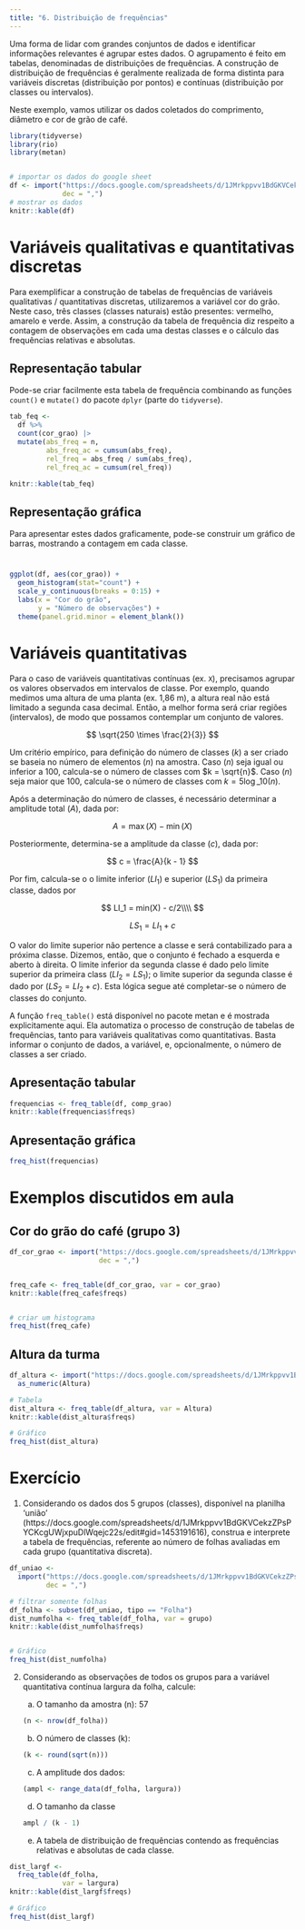 ```yaml
---
title: "6. Distribuição de frequências"
---
```



Uma forma de lidar com grandes conjuntos de dados e identificar informações relevantes é agrupar estes dados. O agrupamento é feito em tabelas, denominadas de distribuições de frequências. A construção de distribuição de frequências é geralmente realizada de forma distinta para variáveis discretas (distribuição por pontos) e contínuas (distribuição por classes ou intervalos).

Neste exemplo, vamos utilizar os dados coletados do comprimento, diâmetro e cor de grão de café.

```r
library(tidyverse)
library(rio)
library(metan)


# importar os dados do google sheet
df <- import("https://docs.google.com/spreadsheets/d/1JMrkppvv1BdGKVCekzZPsPYCKcgUWjxpuDlWqejc22s/edit#gid=353032103",
             dec = ",")
# mostrar os dados
knitr::kable(df)
```

# Variáveis qualitativas e quantitativas discretas

Para exemplificar a construção de tabelas de frequências de variáveis qualitativas / quantitativas discretas, utilizaremos a variável cor do grão. Neste caso, três classes (classes naturais) estão presentes: vermelho, amarelo e verde. Assim, a construção da tabela de frequência diz respeito a contagem de observações em cada uma destas classes e o cálculo das frequências relativas e absolutas.

## Representação tabular

Pode-se criar facilmente esta tabela de frequência combinando as funções `count()` e `mutate()` do pacote `dplyr` (parte do `tidyverse`).

```r
tab_feq <- 
  df %>%
  count(cor_grao) |>
  mutate(abs_freq = n,
         abs_freq_ac = cumsum(abs_freq),
         rel_freq = abs_freq / sum(abs_freq),
         rel_freq_ac = cumsum(rel_freq))

knitr::kable(tab_feq)
```

## Representação gráfica

Para apresentar estes dados graficamente, pode-se construir um gráfico de barras, mostrando a contagem em cada classe.

# 

```r

ggplot(df, aes(cor_grao)) + 
  geom_histogram(stat="count") +
  scale_y_continuous(breaks = 0:15) + 
  labs(x = "Cor do grão",
       y = "Número de observações") +
  theme(panel.grid.minor = element_blank())
```

# Variáveis quantitativas

Para o caso de variáveis quantitativas contínuas (ex. `X`), precisamos agrupar os valores observados em intervalos de classe. Por exemplo, quando medimos uma altura de uma planta (ex. 1,86 m), a altura real não está limitado a segunda casa decimal. Então, a melhor forma será criar regiões (intervalos), de modo que possamos contemplar um conjunto de valores.

$$
\sqrt{250 \times \frac{2}{3}}
$$

Um critério empírico, para definição do número de classes ($k$) a ser criado se baseia no número de elementos ($n$) na amostra. Caso ($n$) seja igual ou inferior a 100, calcula-se o número de classes com $k = \sqrt{n}$. Caso ($n$) seja maior que 100, calcula-se o número de classes com $k = 5 \log\_{10}(n)$.

Após a determinação do número de classes, é necessário determinar a amplitude total ($A$), dada por:

$$
A = \max(X) - \min(X)
$$

Posteriormente, determina-se a amplitude da classe ($c$), dada por:

$$
c = \frac{A}{k - 1}
$$

Por fim, calcula-se o o limite inferior ($LI_1$) e superior ($LS_1$) da primeira classe, dados por

$$
LI_1 = min(X) - c/2\\\\
$$

$$
LS_1 = LI_1 + c
$$

O valor do limite superior não pertence a classe e será contabilizado para a próxima classe. Dizemos, então, que o conjunto é fechado a esquerda e aberto à direita. O limite inferior da segunda classe é dado pelo limite superior da primeira class ($LI_2 = LS_1$); o limite superior da segunda classe é dado por ($LS_2 = LI_2 + c$). Esta lógica segue até completar-se o número de classes do conjunto.

A função `freq_table()` está disponível no pacote metan e é mostrada explicitamente aqui. Ela automatiza o processo de construção de tabelas de frequências, tanto para variáveis qualitativas como quantitativas. Basta informar o conjunto de dados, a variável, e, opcionalmente, o número de classes a ser criado.


## Apresentação tabular

```r
frequencias <- freq_table(df, comp_grao)
knitr::kable(frequencias$freqs)
```

## Apresentação gráfica

```r
freq_hist(frequencias)
```

# Exemplos discutidos em aula

## Cor do grão do café (grupo 3)

```r
df_cor_grao <- import("https://docs.google.com/spreadsheets/d/1JMrkppvv1BdGKVCekzZPsPYCKcgUWjxpuDlWqejc22s/edit#gid=353032103",
                      dec = ",")


freq_cafe <- freq_table(df_cor_grao, var = cor_grao)
knitr::kable(freq_cafe$freqs)


# criar um histograma
freq_hist(freq_cafe)
```

## Altura da turma

```r
df_altura <- import("https://docs.google.com/spreadsheets/d/1JMrkppvv1BdGKVCekzZPsPYCKcgUWjxpuDlWqejc22s/edit#gid=1992833755") |> 
  as_numeric(Altura)

# Tabela
dist_altura <- freq_table(df_altura, var = Altura)
knitr::kable(dist_altura$freqs)

# Gráfico
freq_hist(dist_altura)
```


# Exercício

1. Considerando os dados dos 5 grupos (classes), disponível na planilha ‘união’ (https://docs.google.com/spreadsheets/d/1JMrkppvv1BdGKVCekzZPsPYCKcgUWjxpuDlWqejc22s/edit#gid=1453191616), construa e interprete a tabela de frequências, referente ao número de folhas avaliadas em cada grupo (quantitativa discreta). 

```r
df_uniao <- 
  import("https://docs.google.com/spreadsheets/d/1JMrkppvv1BdGKVCekzZPsPYCKcgUWjxpuDlWqejc22s/edit#gid=1453191616",
         dec = ",")

# filtrar somente folhas
df_folha <- subset(df_uniao, tipo == "Folha")
dist_numfolha <- freq_table(df_folha, var = grupo)
knitr::kable(dist_numfolha$freqs)


# Gráfico
freq_hist(dist_numfolha)
```


2. Considerando as observações de todos os grupos para a variável quantitativa contínua largura da folha, calcule:

   a. O tamanho da amostra (n): 57
```r
(n <- nrow(df_folha))
```
   
   b. O número de classes (k):
```r
(k <- round(sqrt(n)))
```
   
   c. A amplitude dos dados:
```r
(ampl <- range_data(df_folha, largura))
```
	
   d. O tamanho da classe
```r
ampl / (k - 1)
```

   e. A tabela de distribuição de frequências contendo as frequências relativas e absolutas de cada classe.


```r
dist_largf <- 
  freq_table(df_folha,
             var = largura)
knitr::kable(dist_largf$freqs)

# Gráfico
freq_hist(dist_largf)
```
